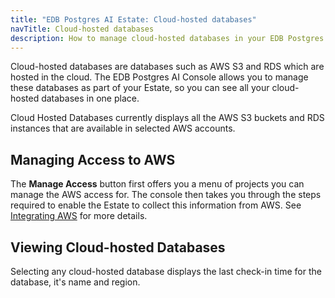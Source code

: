 ```yaml
---
title: "EDB Postgres AI Estate: Cloud-hosted databases"
navTitle: Cloud-hosted databases
description: How to manage cloud-hosted databases in your EDB Postgres AI Estate.
---
```


Cloud-hosted databases are databases such as AWS S3 and RDS which are hosted in the cloud. The EDB Postgres AI Console allows you to manage these databases as part of your Estate, so you can see all your cloud-hosted databases in one place.

Cloud Hosted Databases currently displays all the AWS S3 buckets and RDS instances that are available in selected AWS accounts. 

## Managing Access to AWS

The **Manage Access** button first offers you a menu of projects you can manage the AWS access for. The console then takes you through the steps required to enable the Estate to collect this information from AWS. See [Integrating AWS](../../estate/integrating/integrate_aws.mdx) for more details. 

## Viewing Cloud-hosted Databases

Selecting any cloud-hosted database displays the last check-in time for the database, it's name and region.



